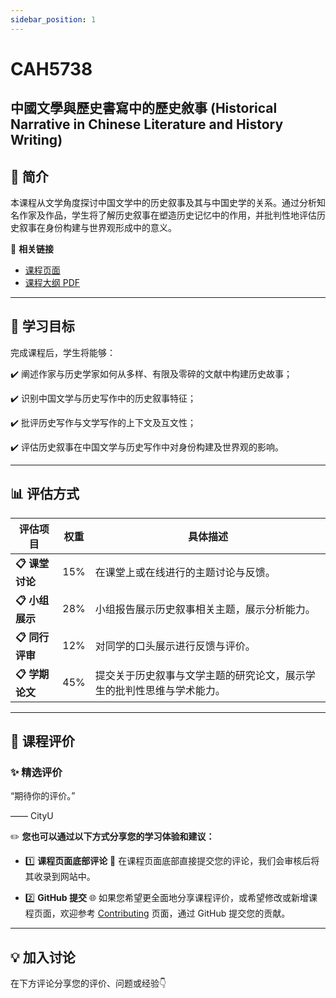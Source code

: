 ```yaml
---
sidebar_position: 1
---
```


# CAH5738
## 中國文學與歷史書寫中的歷史敘事 (Historical Narrative in Chinese Literature and History Writing)

## **📘 简介**
本课程从文学角度探讨中国文学中的历史叙事及其与中国史学的关系。通过分析知名作家及作品，学生将了解历史叙事在塑造历史记忆中的作用，并批判性地评估历史叙事在身份构建与世界观形成中的意义。

🔗 **相关链接**
- [课程页面](https://www.cityu.edu.hk/catalogue/pg/202425/course/CAH5738.htm)
- [课程大纲 PDF](https://www.cityu.edu.hk/catalogue/pg/202425/course/CAH5738.pdf)

---

## **🎯 学习目标**

完成课程后，学生将能够：

✔️ 阐述作家与历史学家如何从多样、有限及零碎的文献中构建历史故事；

✔️ 识别中国文学与历史写作中的历史叙事特征；

✔️ 批评历史写作与文学写作的上下文及互文性；

✔️ 评估历史叙事在中国文学与历史写作中对身份构建及世界观的影响。

---

## **📊 评估方式**

| **评估项目**               | **权重** | **具体描述**                                                                                       |
|---------------------------|---------|---------------------------------------------------------------------------------------------------|
| **📋 课堂讨论**             | 15%     | 在课堂上或在线进行的主题讨论与反馈。                                                               |
| **📋 小组展示**             | 28%     | 小组报告展示历史叙事相关主题，展示分析能力。                                                        |
| **📋 同行评审**             | 12%     | 对同学的口头展示进行反馈与评价。                                                                   |
| **📋 学期论文**             | 45%     | 提交关于历史叙事与文学主题的研究论文，展示学生的批判性思维与学术能力。                                         |

---

## **💬 课程评价**

### ✨ **精选评价**
<div className={commentStyles.commentBox}>
    <p className={commentStyles.commentText}>
        “期待你的评价。”
    </p>
    <p className={commentStyles.commentAuthor}>—— CityU</p>
</div>

✏️ **您也可以通过以下方式分享您的学习体验和建议：**

- 1️⃣ **课程页面底部评论**
💬 在课程页面底部直接提交您的评论，我们会审核后将其收录到网站中。

- 2️⃣ **GitHub 提交**
🌐 如果您希望更全面地分享课程评价，或希望修改或新增课程页面，欢迎参考 [Contributing](https://penjc.github.io/CityU/contributing) 页面，通过 GitHub 提交您的贡献。

---

## **💡 加入讨论**

在下方评论分享您的评价、问题或经验👇
<Utterances />
